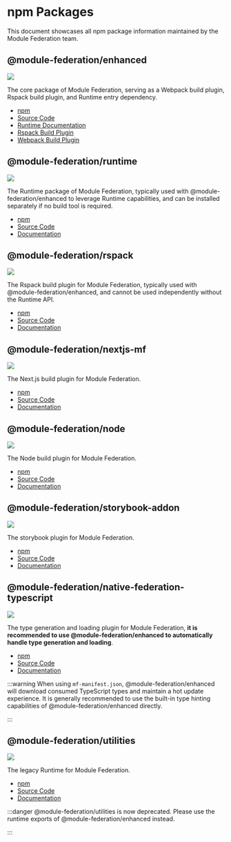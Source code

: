# npm Packages

This document showcases all npm package information maintained by the Module Federation team.

## @module-federation/enhanced

![](https://img.shields.io/npm/v/@module-federation/enhanced?style=flat-square&colorA=564341&colorB=EDED91)

The core package of Module Federation, serving as a Webpack build plugin, Rspack build plugin, and Runtime entry dependency.

- [npm](https://npmjs.com/package/@module-federation/enhanced)
- [Source Code](https://github.com/module-federation/core/tree/main/packages/enhanced)
- [Runtime Documentation](/guide/basic/runtime)
- [Rspack Build Plugin](/guide/basic/rspack)
- [Webpack Build Plugin](/guide/basic/webpack)

## @module-federation/runtime

![](https://img.shields.io/npm/v/@module-federation/runtime?style=flat-square&colorA=564341&colorB=EDED91)

The Runtime package of Module Federation, typically used with @module-federation/enhanced to leverage Runtime capabilities, and can be installed separately if no build tool is required.

- [npm](https://npmjs.com/package/@module-federation/runtime)
- [Source Code](https://github.com/module-federation/core/tree/main/packages/runtime)
- [Documentation](/guide/basic/runtime)

## @module-federation/rspack

![](https://img.shields.io/npm/v/@module-federation/rspack?style=flat-square&colorA=564341&colorB=EDED91)

The Rspack build plugin for Module Federation, typically used with @module-federation/enhanced, and cannot be used independently without the Runtime API.

- [npm](https://npmjs.com/package/@module-federation/rspack)
- [Source Code](https://github.com/module-federation/core/tree/main/packages/rspack)
- [Documentation](/guide/basic/rspack)

## @module-federation/nextjs-mf

![](https://img.shields.io/npm/v/@module-federation/nextjs-mf?style=flat-square&colorA=564341&colorB=EDED91)

The Next.js build plugin for Module Federation.

- [npm](https://npmjs.com/package/@module-federation/nextjs-mf)
- [Source Code](https://github.com/module-federation/core/tree/main/packages/nextjs-mf)
- [Documentation](/guide/framework/nextjs)

## @module-federation/node

![](https://img.shields.io/npm/v/@module-federation/node?style=flat-square&colorA=564341&colorB=EDED91)

The Node build plugin for Module Federation.

- [npm](https://npmjs.com/package/@module-federation/node)
- [Source Code](https://github.com/module-federation/core/tree/main/packages/node)
- [Documentation](https://github.com/module-federation/core/tree/main/packages/node)

## @module-federation/storybook-addon

![](https://img.shields.io/npm/v/@module-federation/storybook-addon?style=flat-square&colorA=564341&colorB=EDED91)

The storybook plugin for Module Federation.

- [npm](https://npmjs.com/package/@module-federation/storybook-addon)
- [Source Code](https://github.com/module-federation/core/tree/main/packages/storybook-addon)
- [Documentation](https://github.com/module-federation/core/tree/main/packages/storybook-addon)

## @module-federation/native-federation-typescript

![](https://img.shields.io/npm/v/@module-federation/native-federation-typescript?style=flat-square&colorA=564341&colorB=EDED91)

The type generation and loading plugin for Module Federation, **it is recommended to use @module-federation/enhanced to automatically handle type generation and loading**.

- [npm](https://npmjs.com/package/@module-federation/native-federation-typescript)
- [Source Code](https://github.com/module-federation/core/tree/main/packages/native-federation-typescript)
- [Documentation](https://github.com/module-federation/core/tree/main/packages/native-federation-typescript)

:::warning
When using `mf-manifest.json`, @module-federation/enhanced will download consumed TypeScript types and maintain a hot update experience. It is generally recommended to use the built-in type hinting capabilities of @module-federation/enhanced directly.

:::

## @module-federation/utilities

![](https://img.shields.io/npm/v/@module-federation/utilities?style=flat-square&colorA=564341&colorB=EDED91)

The legacy Runtime for Module Federation.

- [npm](https://npmjs.com/package/@module-federation/utilities)
- [Source Code](https://github.com/module-federation/core/tree/main/packages/utilities)
- [Documentation](https://github.com/module-federation/core/tree/main/packages/utilities)

:::danger
@module-federation/utilities is now deprecated. Please use the runtime exports of @module-federation/enhanced instead.

:::
